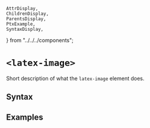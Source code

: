     AttrDisplay,
    ChildrenDisplay,
    ParentsDisplay,
    PtxExample,
    SyntaxDisplay,
} from "../../../components";

# `<latex-image>`

Short description of what the `latex-image` element does.

## Syntax

<SyntaxDisplay name="latex-image" />

## Examples

    